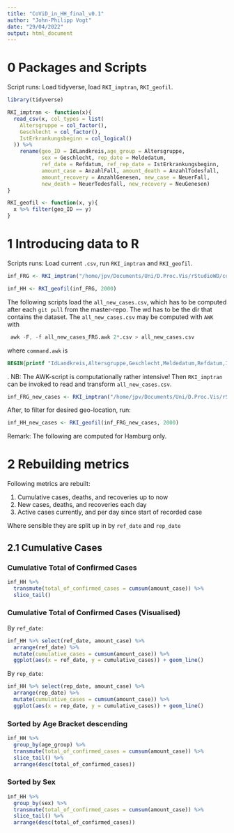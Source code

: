 ```yaml
---
title: "CoViD_in_HH_final_v0.1"
author: "John-Philipp Vogt"
date: "29/04/2022"
output: html_document
---
```


# 0 Packages and Scripts

Script runs: Load tidyverse, load `RKI_imptran`, `RKI_geofil`.

```r
library(tidyverse)

RKI_imptran <- function(x){
  read_csv(x, col_types = list(
    Altersgruppe = col_factor(),
    Geschlecht = col_factor(),
    IstErkrankungsbeginn = col_logical()
  )) %>%
    rename(geo_ID = IdLandkreis,age_group = Altersgruppe,
           sex = Geschlecht, rep_date = Meldedatum,
           ref_date = Refdatum, ref_rep_date = IstErkrankungsbeginn,
           amount_case = AnzahlFall, amount_death = AnzahlTodesfall,
           amount_recovery = AnzahlGenesen, new_case = NeuerFall,
           new_death = NeuerTodesfall, new_recovery = NeuGenesen)
}

RKI_geofil <- function(x, y){
  x %>% filter(geo_ID == y)
}
```

# 1 Introducing data to R

Scripts runs: Load current `.csv`, run `RKI_imptran` and `RKI_geofil`.

```r
inf_FRG <- RKI_imptran("/home/jpv/Documents/Uni/D.Proc.Vis/rStudioWD/covid_frg_project/SARS-CoV-2_Infektionen_in_Deutschland/Aktuell_Deutschland_SarsCov2_Infektionen.csv")

inf_HH <- RKI_geofil(inf_FRG, 2000)
```

The following scripts load the `all_new_cases.csv`, which has to be computed after each `git pull` from the master-repo. The wd has to be the dir that contains the dataset.
The `all_new_cases.csv` may be computed with `AWK` with

```AWK
 awk -F, -f all_new_cases_FRG.awk 2*.csv > all_new_cases.csv
```

where `command.awk` is

```AWK
BEGIN{printf "IdLandkreis,Altersgruppe,Geschlecht,Meldedatum,Refdatum,IstErkrankungsbeginn,NeuerFall,NeuerTodesfall,NeuGenesen,AnzahlFall,AnzahlTodesfall,AnzahlGenesen\n"} $7 == "-1" || $7 == "1" {print $0}
```

. NB: The AWK-script is computationally rather intensive!
Then `RKI_imptran` can be invoked to read and transform `all_new_cases.csv`.

```r
inf_FRG_new_cases <- RKI_imptran("/home/jpv/Documents/Uni/D.Proc.Vis/rStudioWD/covid_frg_project/SARS-CoV-2_Infektionen_in_Deutschland/Archiv/all_new_cases.csv")
```

After, to filter for desired geo-location, run:

```r
inf_HH_new_cases <- RKI_geofil(inf_FRG_new_cases, 2000)
```

Remark: The following are computed for Hamburg only.

# 2 Rebuilding metrics

Following metrics are rebuilt:

1) Cumulative cases, deaths, and recoveries up to now
2) New cases, deaths, and recoveries each day
3) Active cases currently, and per day since start of recorded case

Where sensible they are split up in by `ref_date` and `rep_date`

## 2.1 Cumulative Cases

### Cumulative Total of Confirmed Cases
```r
inf_HH %>%
  transmute(total_of_confirmed_cases = cumsum(amount_case)) %>%
  slice_tail()
```

### Cumulative Total of Confirmed Cases (Visualised)
By `ref_date`:
```r
inf_HH %>% select(ref_date, amount_case) %>%
  arrange(ref_date) %>%
  mutate(cumulative_cases = cumsum(amount_case)) %>%
  ggplot(aes(x = ref_date, y = cumulative_cases)) + geom_line()
```
By `rep_date`:
```r
inf_HH %>% select(rep_date, amount_case) %>%
  arrange(rep_date) %>% 
  mutate(cumulative_cases = cumsum(amount_case)) %>% 
  ggplot(aes(x = rep_date, y = cumulative_cases)) + geom_line()
```

### Sorted by Age Bracket descending
```r
inf_HH %>%
  group_by(age_group) %>% 
  transmute(total_of_confirmed_cases = cumsum(amount_case)) %>%
  slice_tail() %>% 
  arrange(desc(total_of_confirmed_cases))
```

### Sorted by Sex
```r
inf_HH %>%
  group_by(sex) %>% 
  transmute(total_of_confirmed_cases = cumsum(amount_case)) %>%
  slice_tail() %>% 
  arrange(desc(total_of_confirmed_cases))
```